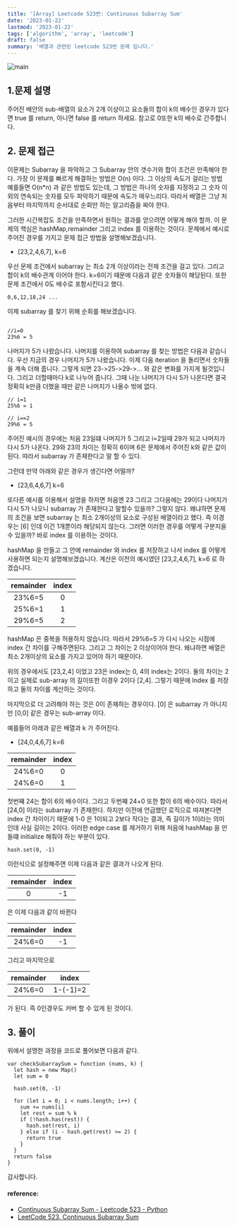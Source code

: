 ```yaml
---
title: '[Array] Leetcode 523번: Continuous Subarray Sum'
date: '2023-01-22'
lastmod: '2023-01-22'
tags: ['algorithm', 'array', 'leetcode']
draft: false
summary: '배열과 관련된 leetcode 523번 문제 입니다.'
---
```


![main](/static/leetcode/cover.jpg)

## 1.문제 설명

주어진 배안의 sub-배열의 요소가 2개 이상이고 요소들의 합이 k의 배수인 경우가 있다면 true 를 return, 아니면 false 를 return 하세요. 참고로 0또한 k의 배수로 간주합니다.

## 2. 문제 접근

이문제는 Subarray 을 파악하고 그 Subarray 안의 갯수가와 합이 조건은 만족해야 한다. 가장 이 문제를 빠르게 해결하는 방법은 O(n) 이다. 그 이상의 속도가 걸리는 방법 예를들면 O(n\*n) 과 같은 방법도 있는데, 그 방법은 하나의 숫자를 지정하고 그 숫자 이외의 연속되는 숫자를 모두 파악하기 때문에 속도가 매우느리다. 따라서 배열은 그냥 처음부터 마지막까지 순서대로 순회만 하는 알고리즘을 짜야 한다.

그러한 시간복잡도 조건을 만족하면서 원하는 결과를 얻으려면 어떻게 해야 할까. 이 문제의 핵심은 hashMap,remainder 그리고 index 를 이용하는 것이다. 문제에서 예시로 주어진 경우를 가지고 문제 접근 방법을 설명해보겠습니다.

- [23,2,4,6,7], k=6

우선 문제 조건에서 subarray 는 최소 2개 이상이라는 전제 조건을 걸고 있다. 그리고 합이 k의 배수관계 이어야 한다. k=6이기 때문에 다음과 같은 숫자들이 해당된다. 또한 문제 조건에서 0도 배수로 포함시킨다고 했다.

```tsx
0,6,12,18,24 ...
```

이제 subarray 를 찾기 위해 순회를 해보겠습니다.

```tsx

//i=0
23%6 = 5
```

나머지가 5가 나왔습니다. 나머지를 이용하여 subarray 를 찾는 방법은 다음과 같습니다. 우선 지금의 경우 나머지가 5가 나왔습니다. 이제 다음 iteration 을 돌리면서 숫자들을 계속 더해 줍니다. 그렇게 되면 23->25->29->... 와 같은 변화를 가지게 될것입니다. 그리고 더할때마다 k로 나누어 줍니다. 그때 나눈 나머지가 다시 5가 나온다면 결국 정확히 k만큼 더했을 때만 같은 나머지가 나올수 밖에 없다.

```tsx
// i=1
25%6 = 1

// i==2
29%6 = 5
```

주어진 예시의 경우에는 처음 23일떄 나머지가 5 그리고 i=2일때 29가 되고 나머지가 다시 5가 나온다. 29와 23의 차이는 정확히 6이며 6은 문제에서 주어진 k와 같은 값이된다. 따라서 subarray 가 존재한다고 말 할 수 있다.

그런데 만약 아래와 같은 경우가 생긴다면 어떨까?

- [23,6,4,6,7] k=6

또다른 예시를 이용해서 설명을 하자면 처음엔 23 그리고 그다음에는 29이다 나머지가 다시 5가 나오니 subarray 가 존재한다고 말할수 있을까? 그렇지 않다. 왜냐하면 문제의 조건을 보면 subarray 는 최소 2개이상의 요소로 구성된 배열이라고 했다. 즉 이경우는 [6] 인데 이건 1개뿐이라 해당되지 않는다. 그러면 이러한 경우를 어떻게 구분지을수 있을까? 바로 index 를 이용하는 것이다.

hashMap 을 만들고 그 안에 remainder 와 index 를 저장하고 나서 index 를 어떻게 사용하면 되는지 설명해보겠습니다. 계산은 이전의 예시였던 [23,2,4,6,7], k=6 로 하겠습니다.

| remainder | index |
| :-------: | :---: |
|  23%6=5   |   0   |
|  25%6=1   |   1   |
|  29%6=5   |   2   |

hashMap 은 중복을 허용하지 않습니다. 따라서 29%6=5 가 다시 나오는 시점에 index 간 차이를 구해주면된다. 그리고 그 차이는 2 이상이어야 한다. 왜냐하면 배열은 최소 2개이상의 요소를 가지고 있어야 하기 때문이다.

위의 경우에서도 [23,2,4] 이었고 23은 index는 0, 4의 index는 2이다. 둘의 차이는 2이고 실제로 sub-array 의 길이또한 이경우 2이다 [2,4]. 그렇기 때문에 Index 를 저장하고 둘의 차이를 계산하는 것이다.

마지막으로 더 고려해야 하는 것은 0이 존재하는 경우이다. [0] 은 subarray 가 아니지만 [0,0] 같은 경우는 sub-array 이다.

예를들어 아래과 같은 배열과 k 가 주어진다.

- [24,0,4,6,7] k=6

| remainder | index |
| :-------: | :---: |
|  24%6=0   |   0   |
|  24%6=0   |   1   |

첫번쨰 24는 합이 6의 배수이다. 그리고 두번쨰 24+0 또한 합이 6의 배수이다. 따라서 [24,0] 이라는 subarray 가 존재한다. 하지만 이전에 언급했던 로직으로 따져본다면 index 간 차이이기 때문에 1-0 은 1이되고 2보다 작다는 결과, 즉 길이가 1이라는 의미인데 사실 길이는 2이다. 이러한 edge case 를 제거하기 위해 처음에 hashMap 을 만들떄 initialize 해줘야 하는 부분이 있다.

```tsx
hash.set(0, -1)
```

이런식으로 설정해주면 이제 다음과 같은 결과가 나오게 된다.

| remainder | index |
| :-------: | :---: |
|     0     |  -1   |

은 이제 다음과 같이 바뀐다

| remainder | index |
| :-------: | :---: |
|  24%6=0   |  -1   |

그리고 마지막으로

| remainder |  index   |
| :-------: | :------: |
|  24%6=0   | 1-(-1)=2 |

가 된다. 즉 0인경우도 커버 할 수 있게 된 것이다.

## 3. 풀이

위에서 설명한 과정을 코드로 풀어보면 다음과 같다.

```tsx
var checkSubarraySum = function (nums, k) {
  let hash = new Map()
  let sum = 0

  hash.set(0, -1)

  for (let i = 0; i < nums.length; i++) {
    sum += nums[i]
    let rest = sum % k
    if (!hash.has(rest)) {
      hash.set(rest, i)
    } else if (i - hash.get(rest) >= 2) {
      return true
    }
  }
  return false
}
```

감사합니다.

#### reference:

- [Continuous Subarray Sum - Leetcode 523 - Python](https://www.youtube.com/watch?v=OKcrLfR-8mE)
- [LeetCode 523. Continuous Subarray Sum](https://leetcode.com/problems/continuous-subarray-sum/)
